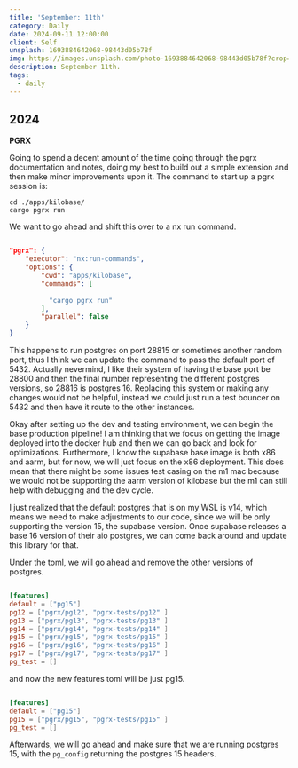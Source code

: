 ```yaml
---
title: 'September: 11th'
category: Daily
date: 2024-09-11 12:00:00
client: Self
unsplash: 1693884642068-98443d05b78f
img: https://images.unsplash.com/photo-1693884642068-98443d05b78f?crop=entropy&cs=srgb&fm=jpg&ixid=MnwzNjM5Nzd8MHwxfHJhbmRvbXx8fHx8fHx8fDE2ODE3NDg2ODY&ixlib=rb-4.0.3&q=85
description: September 11th. 
tags:
  - daily
---
```



## 2024

**PGRX**

Going to spend a decent amount of the time going through the pgrx documentation and notes, doing my best to build out a simple extension and then make minor improvements upon it.
The command to start up a pgrx session is:

```shell
cd ./apps/kilobase/
cargo pgrx run
```

We want to go ahead and shift this over to a nx run command.

```json

"pgrx": {
    "executor": "nx:run-commands",
    "options": {
        "cwd": "apps/kilobase",
        "commands": [
          
          "cargo pgrx run"
        ],
        "parallel": false
    }
}

```

This happens to run postgres on port 28815 or sometimes another random port, thus I think we can update the command to pass the default port of 5432.
Actually nevermind, I like their system of having the base port be 28800 and then the final number representing the different postgres versions, so 28816 is postgres 16.
Replacing this system or making any changes would not be helpful, instead we could just run a test bouncer on 5432 and then have it route to the other instances.

Okay after setting up the dev and testing environment, we can begin the base production pipeline!
I am thinking that we focus on getting the image deployed into the docker hub and then we can go back and look for optimizations.
Furthermore, I know the supabase base image is both x86 and aarm, but for now, we will just focus on the x86 deployment.
This does mean that there might be some issues test casing on the m1 mac because we would not be supporting the aarm version of kilobase but the m1 can still help with debugging and the dev cycle.

I just realized that the default postgres that is on my WSL is v14, which means we need to make adjustments to our code, since we will be only supporting the version 15, the supabase version.
Once supabase releases a base 16 version of their aio postgres, we can come back around and update this library for that.

Under the toml, we will go ahead and remove the other versions of postgres.

```toml

[features]
default = ["pg15"]
pg12 = ["pgrx/pg12", "pgrx-tests/pg12" ]
pg13 = ["pgrx/pg13", "pgrx-tests/pg13" ]
pg14 = ["pgrx/pg14", "pgrx-tests/pg14" ]
pg15 = ["pgrx/pg15", "pgrx-tests/pg15" ]
pg16 = ["pgrx/pg16", "pgrx-tests/pg16" ]
pg17 = ["pgrx/pg17", "pgrx-tests/pg17" ]
pg_test = []

```

and now the new features toml will be just pg15.

```toml

[features]
default = ["pg15"]
pg15 = ["pgrx/pg15", "pgrx-tests/pg15" ]
pg_test = []

```

Afterwards, we will go ahead and make sure that we are running postgres 15, with the `pg_config` returning the postgres 15 headers.
